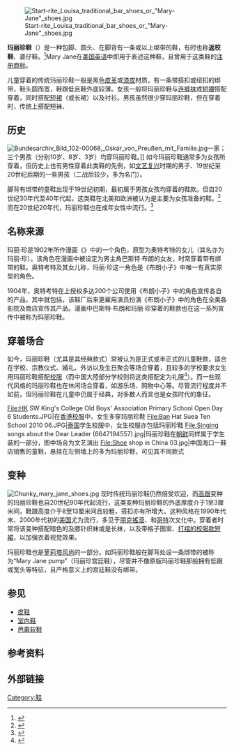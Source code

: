 [[File:Start-rite_Louisa_traditional_bar_shoes_or_"Mary-Jane"_shoes.jpg|thumb]]

'''玛丽珍鞋'''（{{lang-en|'''Mary Jane'''}}）是一种包脚、圆头、在脚背有一条或以上绑带的鞋，有时也称'''返校鞋'''、婆仔鞋。<ref>{{cite web|url=http://dress.pclady.com.cn/accessories/shoes/0609/113640.html|title=怀旧淑女款 Mary Jane鞋|publisher=太平洋时尚网|date=2006-09-08|accessdate=2015-02-06|archive-date=2015-02-06|archive-url=https://web.archive.org/web/20150206205034/http://dress.pclady.com.cn/accessories/shoes/0609/113640.html|dead-url=no}}</ref>Mary Jane在[[美国英语|美国英语]]中即用于表述这种鞋，且曾用于这类鞋的[[註冊商標符號|注册商标]]。

儿童穿着的传统玛丽珍鞋一般是黑色[[皮革|皮革]]或[[漆皮|漆皮]]材质，有一条带搭扣或纽扣的绑带，鞋头圆而宽，鞋跟低且鞋外底较薄。女孩一般将玛丽珍鞋与[[连裤袜|连裤袜]]或[[短襪|短襪]]搭配穿着，同时搭配[[裙|短裙]]（或长裙）以及衬衫。男孩虽然很少穿玛丽珍鞋，但在穿着时，传统上搭配短袜、

==历史==
[[File:Bundesarchiv_Bild_102-00068,_Oskar_von_Preußen_mit_Familie.jpg|thumb]]一家；三个男孩（分别10岁、8岁、3岁）均穿玛丽珍鞋。]]
如今玛丽珍鞋通常多为女孩所穿着，但历史上也有男性穿着此类鞋的先例，如[[文艺复兴|文艺复兴]]时期的男子、19世纪至20世纪后期的一些男孩（二战后较少，多为名门）。

脚背有绑带的童鞋出现于19世纪初期，最初属于男孩女孩均穿着的鞋款。但自20世纪30年代至40年代起，这类鞋在北美和欧洲被认为是主要为女孩准备的鞋。<ref>{{cite web |url=http://histclo.com/style/foot/sandal/shoestrap.html |title=Historical Boys' Clothing: Strap Shoes |publisher=Histclo.com |date= |accessdate=2012-06-21 |archive-date=2012-07-13 |archive-url=https://web.archive.org/web/20120713073149/http://histclo.com/style/foot/sandal/shoestrap.html |dead-url=no }}</ref>而在20世纪20年代，玛丽珍鞋也在成年女性中流行。<ref>{{cite web |url=http://www.brighton.ac.uk/screenarchive/fashion/glossary.html |title=Brighton University: Screen Archive Glossary |publisher=Brighton.ac.uk |date= |accessdate=2012-06-21 |deadurl=yes |archiveurl=https://web.archive.org/web/20120822110456/http://www.brighton.ac.uk/screenarchive/fashion/glossary.html |archivedate=2012年8月22日 |df= }}</ref>

==名称来源==
玛丽·珍是{{link-en|理查德·奥特考特|Richard F. Outcault}}1902年所作漫画《{{link-en|布朗小子|Buster Brown}}》中的一个角色，原型为奥特考特的女儿（其名亦为玛丽·珍）。该角色在漫画中被设定为男主角巴斯特·布朗的女友，时常穿着带有绑带的鞋。奥特考特及其女儿称，玛丽·珍这一角色是《布朗小子》中唯一有真实原型的角色。

1904年，奥特考特在{{link-en|1904年世界博览会|Louisiana Purchase Exposition|圣路易斯博览会}}上授权多达200个公司使用《布朗小子》中的角色宣传各自的产品，其中就包括{{link-en|布朗鞋业|Brown Shoe}}，该鞋厂后来更雇用演员扮演《布朗小子》中的角色在全美各影院及商店宣传其产品。漫画中巴斯特·布朗和玛丽·珍穿着的鞋款也在这一系列宣传中被称为玛丽珍鞋。

==穿着场合==
如今，玛丽珍鞋（尤其是其经典款式）常被认为是正式或半正式的儿童鞋款，适合在学校、宗教仪式、婚礼、外访以及生日聚会等场合穿着，且较多的学校要求女生用玛丽珍鞋搭配[[校服|校服]]（而中国大陸部分学校则将这类搭配定为礼服<ref>{{cite news|url=http://gzdaily.dayoo.com/html/2013-04/03/content_2201455.htm|title=日日着礼服返学就会有绅士文化？|publisher=[[广州日报|广州日报]]|date=2013-04-03|accessdate=2015-02-07|deadurl=yes|archiveurl=https://web.archive.org/web/20130411122031/http://gzdaily.dayoo.com/html/2013-04/03/content_2201455.htm|archivedate=2013-04-11}}</ref>）。而一些现代风格的玛丽珍鞋也在休闲场合穿着，如游乐场、购物中心等。尽管流行程度并不如前，但玛丽珍鞋在儿童中仍属于经典，对多数人而言也是女孩时代的象征。
<gallery>
File:HK SW King's College Old Boys' Association Primary School Open Day 6 Students.JPG|在[[香港校服|香港校服]]中，女生多穿玛丽珍鞋
File:Ban Hat Suea Ten School 2010 06.JPG|[[泰国|泰国]]学生校服中，女生校服亦包括玛丽珍鞋
File:Singing songs about the Dear Leader (6647194557).jpg|玛丽珍鞋在[[朝鲜民主主义人民共和国|朝鲜]]同样属于学生装的一部分，图中场合为文艺演出
File:Shoe shop in China 03.jpg|中国海口一鞋店销售的童鞋，悬挂在左侧墙上的多为玛丽珍鞋，可见其不同款式
</gallery>

==变种==
[[File:Chunky_mary_jane_shoes.jpg|thumb]]
现时传统玛丽珍鞋仍然倍受欢迎，而[[高跟鞋|高跟]]变种的玛丽珍鞋也自20世纪90年代起流行，这类变种玛丽珍鞋的外底厚度介于1至3厘米间，鞋跟高度介于8至13厘米间且较粗，搭扣亦有所增大。这种风格在1990年代末、2000年代初的[[美国|美国]]尤为流行，多见于[[朋克搖滾|朋克搖滾]]、{{link-en|疯狂摇滚|Psychobilly}}和[[哥德次文化|哥特]]次文化中。穿着者时常将该变种搭配暗色的及膝针织袜或是长袜，以及带格子图案、[[百褶裙|打褶的校服款短裙]]，以加强衣着视觉效果。

玛丽珍鞋也是[[萝莉塔风尚|萝莉塔风尚]]的一部分。如玛丽珍鞋般在脚背处设一条绑带的{{link-en|宫廷鞋|Court shoe}}被称为“Mary Jane pump”（玛丽珍宫廷鞋），尽管并不像原版玛丽珍鞋那般拥有低跟或宽头等特征，且严格意义上的宫廷鞋没有绑带。

==参见==
*[[皮鞋|皮鞋]]
*[[室内鞋|室内鞋]]
*[[芭蕾软鞋|芭蕾软鞋]]

==参考资料==
<references />

==外部链接==
{{Commonscat|Mary Janes (shoes)}}

{{足部穿着}}
{{Authority control}}
{{DEFAULTSORT:Mary Jane (Shoe)}}
[[Category:鞋|Category:鞋]]